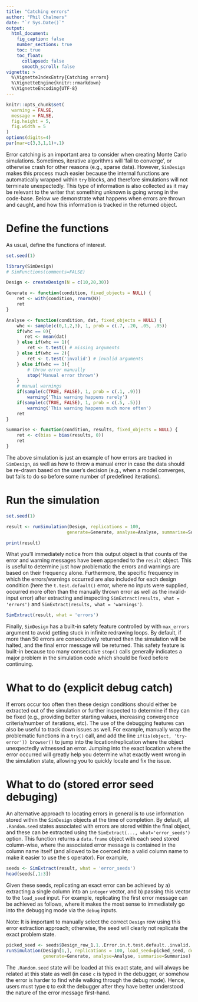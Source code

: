 ```yaml
---
title: "Catching errors"
author: "Phil Chalmers"
date: "`r Sys.Date()`"
output:
  html_document:
    fig_caption: false
    number_sections: true 
    toc: true
    toc_float:
      collapsed: false
      smooth_scroll: false
vignette: >
  %\VignetteIndexEntry{Catching errors}
  %\VignetteEngine{knitr::rmarkdown}
  %\VignetteEncoding{UTF-8}
---
```


```r
knitr::opts_chunk$set(
  warning = FALSE,
  message = FALSE,
  fig.height = 5,
  fig.width = 5
)
options(digits=4)
par(mar=c(3,3,1,1)+.1)
```

Error catching is an important area to consider when creating Monte Carlo simulations. Sometimes, iterative algorithms will 'fail to converge', or otherwise crash for other reasons (e.g., sparse data). However,
`SimDesign` makes this process much easier because the internal functions are automatically wrapped within  `try` blocks, and therefore simulations will not terminate unexpectedly. This type of information is also collected as it may be relevant to the writer that something unknown is going wrong in the code-base. Below we demonstrate what happens when errors are thrown and caught, and how this information is tracked in the returned object.

# Define the functions

As usual, define the functions of interest.

```r
set.seed(1)
```


```r
library(SimDesign)
# SimFunctions(comments=FALSE)

Design <- createDesign(N = c(10,20,30))
```

```r
Generate <- function(condition, fixed_objects = NULL) {
    ret <- with(condition, rnorm(N))
    ret
}

Analyse <- function(condition, dat, fixed_objects = NULL) {
    whc <- sample(c(0,1,2,3), 1, prob = c(.7, .20, .05, .05))
    if(whc == 0){
       ret <- mean(dat)
    } else if(whc == 1){
        ret <- t.test() # missing arguments
    } else if(whc == 2){
        ret <- t.test('invalid') # invalid arguments
    } else if(whc == 3){
        # throw error manually 
        stop('Manual error thrown') 
    }
    # manual warnings
    if(sample(c(TRUE, FALSE), 1, prob = c(.1, .9)))
    	warning('This warning happens rarely')
    if(sample(c(TRUE, FALSE), 1, prob = c(.5, .5)))
    	warning('This warning happens much more often')
    ret
}

Summarise <- function(condition, results, fixed_objects = NULL) {
    ret <- c(bias = bias(results, 0))
    ret
}
```

The above simulation is just an example of how errors are tracked in `SimDesign`, as well as how to 
throw a manual error in case the data should be re-drawn based on the user's decision (e.g., when a model converges, but fails to 
do so before some number of predefined iterations). 

# Run the simulation

```r
set.seed(1)
```

```r
result <- runSimulation(Design, replications = 100, 
                       generate=Generate, analyse=Analyse, summarise=Summarise)
```

```r
print(result)
```

What you'll immediately notice from this output object is that counts of the error and warning messages have been
appended to the `result` object. This is useful to determine just how problematic the errors and warnings are based on their frequency alone. Furthermore, the specific frequency in which the errors/warnings occurred are also included for each design condition (here the `t.test.default()` error, where no inputs were supplied, occurred more often than the manually thrown error as well as the invalid-input error) after extracting and inspecting  `SimExtract(results, what = 'errors')` and `SimExtract(results, what = 'warnings')`.

```r
SimExtract(result, what = 'errors')
```



Finally, `SimDesign` has a built-in safety feature controlled by with `max_errors` argument to avoid getting stuck in infinite redrawing loops. By default, if more than 50 errors are consecutively returned then the simulation will be halted, and the final error message will be returned. This safety feature is built-in because too many consecutive `stop()` calls generally indicates a major problem in the simulation code which should be fixed before continuing.

# What to do (explicit debug catch)

If errors occur too often then these design conditions should either be extracted out of the simulation or further inspected to determine if they can be fixed (e.g., providing better starting values, increasing convergence criteria/number of iterations, etc). The use of the debugging features can also be useful to track down issues as well. For example, manually wrap the problematic functions in a `try()` call, and add the line `if(is(object, 'try-error')) browser()` to jump into the location/replication where the object unexpectedly witnessed an error. Jumping into the exact location where the error occurred will greatly help you determine what exactly went wrong in the simulation state, allowing you to quickly locate and fix the issue.

# What to do (stored error seed debuging)

An alternative approach to locating errors in general is to use information stored within the `SimDesign` objects at the time of completion. By default, all `.Random.seed` states associated with errors are stored within the final object, and these can be extracted using the `SimExtract(..., what='error_seeds')` option.  This function returns a `data.frame` object with each seed stored column-wise, where the associated error message is contained in the column name itself (and allowed to be coerced into a valid column name to make it easier to use the `$` operator). For example, 

```r
seeds <- SimExtract(result, what = 'error_seeds')
head(seeds[,1:3])
```

Given these seeds, replicating an exact error can be achieved by a) extracting a single column into an `integer` vector, and b) passing this vector to the `load_seed` input. For example, replicating the first error message can be achieved as follows, where it makes the most sense to immediately go into the debugging mode via the `debug` inputs. 

Note: It is important to manually select the correct `Design` row using this error extraction approach; otherwise, the seed will clearly not replicate the exact problem state. 

```r
picked_seed <- seeds$Design_row_1.1..Error.in.t.test.default..invalid.....not.enough..x..observations.
runSimulation(Design[1,], replications = 100, load_seed=picked_seed, debug='analyse',
              generate=Generate, analyse=Analyse, summarise=Summarise)
```

The `.Random.seed` state will be loaded at this exact state, and will always be related at this state as well (in case `c` is typed in the debugger, or somehow the error is harder to find while walking through the debug mode). Hence, users must type `Q` to exit the debugger after they have better understood the nature of the error message first-hand. 

